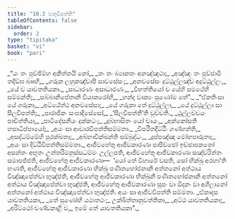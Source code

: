 ```yaml
---
title: "10.2 චතුවිපත්ති"
tableOfContents: false
sidebar:
  order: 2
type: "tipitaka"
basket: "vi"
book: "pari"
---
```



<DynamicBreadcrumb />

<Division number="336" book="pari">

<Paragraph number="1641" type="verses" book="pari">
_“යං තං පුච්ඡිම්හ අකිත්තයි නෝ,_  
_තං තං බ්‍යාකතං අනඤ්ඤථා;_  
_අඤ්ඤං තං පුච්ඡාමි තදිඞ්ඝ බ්‍රූහි,_  
_ගරුක ලහුකඤ්චාපි සාවසේසං;_  
_අනවසේසං දුට්ඨුල්ලඤ්ච අදුට්ඨුල්ලං,_  
_යේ ච යාවතතියකා._  

</Paragraph>

<Paragraph number="1642" type="verses" book="pari">
_සාධාරණං අසාධාරණං,_  
_විභත්තියෝ ච යේහි සමථේහි සම්මන්ති;_  
_සබ්බානිපේතානි වියාකරෝහි,_  
_හන්ද වාක්‍යං සුණෝම තේ”._  

</Paragraph>

<Paragraph number="1643" type="verses" book="pari">
_“ඒකතිංසා යේ ගරුකා,_  
_අට්ඨේත්ථ අනවසේසා;_  
_යේ ගරුකා තේ දුට්ඨුල්ලා,_  
_යේ දුට්ඨුල්ලා සා සීලවිපත්ති;_  
_පාරාජිකං සංඝාදිසේසෝ,_  
_‘සීලවිපත්තී’ති වුච්චති._  

</Paragraph>

<Paragraph number="1644" type="verses" book="pari">
_ථුල්ලච්චයං පාචිත්තියා,_  
_පාටිදේසනීයං දුක්කටං;_  
_දුබ්භාසිතං යෝ චායං,_  
_අක්කෝසති හසාධිප්පායෝ;_  
_අයං සා ආචාරවිපත්තිසම්මතා._  

</Paragraph>

<Paragraph number="1645" type="verses" book="pari">
_විපරීතදිට්ඨිං ගණ්හන්ති,_  
_අසද්ධම්මේහි පුරක්ඛතා;_  
_අබ්භාචික්ඛන්ති සම්බුද්ධං,_  
_දුප්පඤ්ඤා මෝහපාරුතා;_  
_අයං සා දිට්ඨිවිපත්තිසම්මතා._  

</Paragraph>

<Paragraph number="1646" book="pari">
ආජීවහේතු ආජීවකාරණා පාපිච්ඡෝ ඉච්ඡාපකතෝ අසන්තං අභූතං උත්තරිමනුස්සධම්මං උල්ලපති, ආජීවහේතු ආජීවකාරණා සඤ්චරිත්තං සමාපජ්ජති, ආජීවහේතු ආජීවකාරණා—  ‘යෝ තේ විහාරේ වසති, සෝ භික්ඛු අරහා’ති භණති, ආජීවහේතු ආජීවකාරණා භික්ඛු පණීතභෝජනානි අත්තනෝ අත්ථාය විඤ්ඤාපේත්වා භුඤ්ජති, ආජීවහේතු ආජීවකාරණා භික්ඛුනී පණීතභෝජනානි අත්තනෝ අත්ථාය විඤ්ඤාපේත්වා භුඤ්ජති, ආජීවහේතු ආජීවකාරණා සූපං වා ඕදනං වා අගිලානෝ අත්තනෝ අත්ථාය විඤ්ඤාපේත්වා භුඤ්ජති. අයං සා ආජීවවිපත්ති සම්මතා.
</Paragraph>

<Paragraph number="1647" book="pari">
_ඒකාදස යාවතතියකා,_  
_තේ සුණෝහි යථාතථං;_  
උක්ඛිත්තානුවත්තිකා,_  
_අට්ඨ යාවතතියකා;_  
_අරිට්ඨෝ චණ්ඩකාළී ච,_  
ඉමේ තේ යාවතතියකා”._
</Paragraph>
</Division>